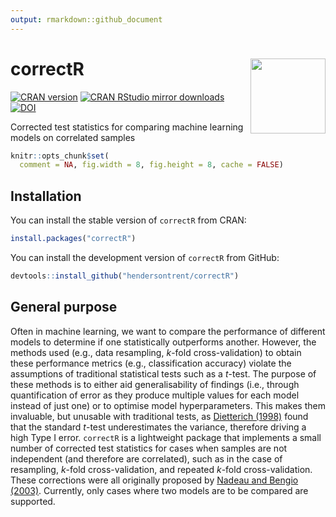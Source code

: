 ```yaml
---
output: rmarkdown::github_document
---
```


# correctR <img src="man/figures/correctR.png" align="right" width="120" />

[![CRAN version](https://www.r-pkg.org/badges/version/correctR)](https://www.r-pkg.org/pkg/correctR)
[![CRAN RStudio mirror downloads](https://cranlogs.r-pkg.org/badges/correctR)](https://www.r-pkg.org/pkg/correctR)
[![DOI](https://zenodo.org/badge/578642033.svg)](https://zenodo.org/badge/latestdoi/578642033)

Corrected test statistics for comparing machine learning models on correlated samples

```r
knitr::opts_chunk$set(
  comment = NA, fig.width = 8, fig.height = 8, cache = FALSE)
```

## Installation

You can install the stable version of `correctR` from CRAN:

```r
install.packages("correctR")
```

You can install the development version of `correctR` from GitHub:

```r
devtools::install_github("hendersontrent/correctR")
```

## General purpose

Often in machine learning, we want to compare the performance of different models to determine if one statistically outperforms another. However, the methods used (e.g., data resampling, $k$-fold cross-validation) to obtain these performance metrics (e.g., classification accuracy) violate the assumptions of traditional statistical tests such as a $t$-test. The purpose of these methods is to either aid generalisability of findings (i.e., through quantification of error as they produce multiple values for each model instead of just one) or to optimise model hyperparameters. This makes them invaluable, but unusable with traditional tests, as [Dietterich (1998)](https://pubmed.ncbi.nlm.nih.gov/9744903/) found that the standard $t$-test underestimates the variance, therefore driving a high Type I error. `correctR` is a lightweight package that implements a small number of corrected test statistics for cases when samples are not independent (and therefore are correlated), such as in the case of resampling, $k$-fold cross-validation, and repeated $k$-fold cross-validation. These corrections were all originally proposed by [Nadeau and Bengio (2003)](https://link.springer.com/article/10.1023/A:1024068626366). Currently, only cases where two models are to be compared are supported.
